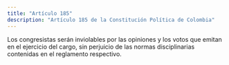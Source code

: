 ```yaml
---
title: "Artículo 185"
description: "Artículo 185 de la Constitución Política de Colombia"
---
```


Los congresistas serán inviolables por las opiniones y los votos que emitan en el ejercicio del cargo, sin perjuicio de las normas disciplinarias contenidas en el reglamento respectivo.
